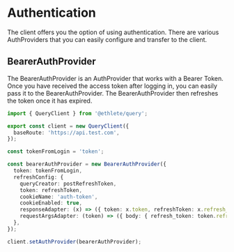 
<Meta title="HttpClient/Authentication" />

# Authentication

The client offers you the option of using authentication. There are various AuthProviders that you can easily configure and transfer to the client.

## BearerAuthProvider

The BearerAuthProvider is an AuthProvider that works with a Bearer Token. Once you have received the access token after logging in, you can easily pass it to the BearerAuthProvider. The BearerAuthProvider then refreshes the token once it has expired.

```ts
import { QueryClient } from '@ethlete/query';

export const client = new QueryClient({
  baseRoute: 'https://api.test.com',
});

const tokenFromLogin = 'token';

const bearerAuthProvider = new BearerAuthProvider({
  token: tokenFromLogin,
  refreshConfig: {
    queryCreator: postRefreshToken,
    token: refreshToken,
    cookieName: 'auth-token',
    cookieEnabled: true,
    responseAdapter: (x) => ({ token: x.token, refreshToken: x.refresh_token }),
    requestArgsAdapter: (token) => ({ body: { refresh_token: token.refreshToken } }),
  },
});

client.setAuthProvider(bearerAuthProvider);
```
